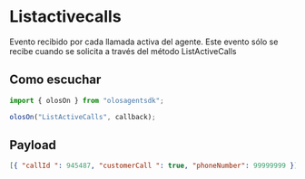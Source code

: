 # Listactivecalls

Evento recibido por cada llamada activa del agente. Este evento sólo se recibe cuando se solicita a través del método ListActiveCalls

## Como escuchar

```js copy
import { olosOn } from "olosagentsdk";

olosOn("ListActiveCalls", callback);
```

## Payload

```json copy
[{ "callId ": 945487, "customerCall ": true, "phoneNumber": 99999999 }]
```
